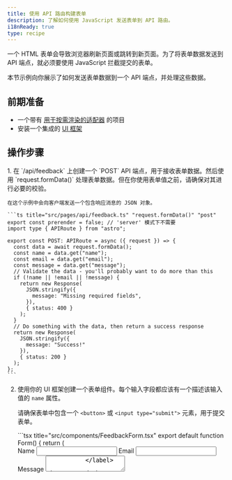 ```yaml
---
title: 使用 API 路由构建表单
description: 了解如何使用 JavaScript 发送表单到 API 路由。
i18nReady: true
type: recipe
---
```


一个 HTML 表单会导致浏览器刷新页面或跳转到新页面。为了将表单数据发送到 API 端点，就必须要使用 JavaScript 拦截提交的表单。

本节示例向你展示了如何发送表单数据到一个 API 端点，并处理这些数据。

## 前期准备

- 一个带有 [用于按需渲染的适配器](/zh-cn/guides/on-demand-rendering/) 的项目
- 安装一个集成的 [UI 框架](/zh-cn/guides/framework-components/)

## 操作步骤

<Steps>
1. 在 `/api/feedback` 上创建一个 `POST` API 端点，用于接收表单数据。然后使用 `request.formData()` 处理表单数据。但在你使用表单值之前，请确保对其进行必要的校验。
  
    在这个示例中会向客户端发送一个包含响应消息的 JSON 对象。

    ```ts title="src/pages/api/feedback.ts" "request.formData()" "post"
    export const prerender = false; // 'server' 模式下不需要
    import type { APIRoute } from "astro";

    export const POST: APIRoute = async ({ request }) => {
      const data = await request.formData();
      const name = data.get("name");
      const email = data.get("email");
      const message = data.get("message");
      // Validate the data - you'll probably want to do more than this
      if (!name || !email || !message) {
        return new Response(
          JSON.stringify({
            message: "Missing required fields",
          }),
          { status: 400 }
        );
      }
      // Do something with the data, then return a success response
      return new Response(
        JSON.stringify({
          message: "Success!"
        }),
        { status: 200 }
      );
    };
    ```

2. 使用你的 UI 框架创建一个表单组件。每个输入字段都应该有一个描述该输入值的 `name` 属性。

    请确保表单中包含一个 `<button>` 或 `<input type="submit">` 元素，用于提交表单。

    <UIFrameworkTabs>
      <Fragment slot="preact">
        ```tsx title="src/components/FeedbackForm.tsx"
        export default function Form() {
          return (
            <form>
              <label>
                Name
                <input type="text" id="name" name="name" required />
              </label>
              <label>
                Email
                <input type="email" id="email" name="email" required />
              </label>
              <label>
                Message
                <textarea id="message" name="message" required />
              </label>
              <button>Send</button>
            </form>
          );
        }
        ```
      </Fragment>
      <Fragment slot="react">
        ```tsx title="src/components/FeedbackForm.tsx"
        export default function Form() {
          return (
            <form>
              <label>
                Name
                <input type="text" id="name" name="name" required />
              </label>
              <label>
                Email
                <input type="email" id="email" name="email" required />
              </label>
              <label>
                Message
                <textarea id="message" name="message" required />
              </label>
              <button>Send</button>
            </form>
          );
        }
        ```
      </Fragment>
      <Fragment slot="solid">
        ```tsx title="src/components/FeedbackForm.tsx"
        export default function Form() {
          return (
            <form>
              <label>
                Name
                <input type="text" id="name" name="name" required />
              </label>
              <label>
                Email
                <input type="email" id="email" name="email" required />
              </label>
              <label>
                Message
                <textarea id="message" name="message" required />
              </label>
              <button>Send</button>
            </form>
          );
        }
        ```
      </Fragment>
      <Fragment slot="svelte">
        ```svelte title="src/components/FeedbackForm.svelte"
        <form>
          <label>
            Name
            <input type="text" id="name" name="name" required />
          </label>
          <label>
            Email
            <input type="email" id="email" name="email" required />
          </label>
          <label>
            Message
            <textarea id="message" name="message" required />
          </label>
          <button>Send</button>
        </form>
        ```
      </Fragment>
      <Fragment slot="vue">
        ```vue title="src/components/FeedbackForm.vue"
        <template>
          <form>
            <label>
              Name
              <input type="text" id="name" name="name" required />
            </label>
            <label>
              Email
              <input type="email" id="email" name="email" required />
            </label>
            <label>
              Message
              <textarea id="message" name="message" required />
            </label>
            <button>Send</button>
          </form>
        </template>
        ```
      </Fragment>

    </UIFrameworkTabs>


3. 创建一个函数以接受提交事件（submit event），然后将其作为 `submit` 事件处理器传递给你的表单。

    在函数中：
    - 调用事件的 `preventDefault()` 方法，以覆盖浏览器的默认提交过程。
    - 创建一个 `FormData` 对象，并使用 `fetch` 将其以 `POST` 请求发送到你的端点。

    <UIFrameworkTabs>
      <Fragment slot="preact">
        ```tsx title="src/components/FeedbackForm.tsx" "/api/feedback" add={1, 4-17, 34} add="onSubmit={submit}" "formData" "e.preventDefault();"
        import { useState } from "preact/hooks";

        export default function Form() {
          const [responseMessage, setResponseMessage] = useState("");

          async function submit(e: SubmitEvent) {
            e.preventDefault();
            const formData = new FormData(e.target as HTMLFormElement);
            const response = await fetch("/api/feedback", {
              method: "POST",
              body: formData,
            });
            const data = await response.json();
            if (data.message) {
              setResponseMessage(data.message);
            }
          }

          return (
            <form onSubmit={submit}>
              <label>
                Name
                <input type="text" id="name" name="name" required />
              </label>
              <label>
                Email
                <input type="email" id="email" name="email" required />
              </label>
              <label>
                Message
                <textarea id="message" name="message" required />
              </label>
              <button>Send</button>
              {responseMessage && <p>{responseMessage}</p>}
            </form>
          );
        }

        ```
      </Fragment>
      <Fragment slot="react">
        ```tsx title="src/components/FeedbackForm.tsx" "/api/feedback" add={1-2, 5-18, 35} add="onSubmit={submit}" "formData" "e.preventDefault();"
        import { useState } from "react";
        import type { FormEvent } from "react";

        export default function Form() {
          const [responseMessage, setResponseMessage] = useState("");

          async function submit(e: FormEvent<HTMLFormElement>) {
            e.preventDefault();
            const formData = new FormData(e.target as HTMLFormElement);
            const response = await fetch("/api/feedback", {
              method: "POST",
              body: formData,
            });
            const data = await response.json();
            if (data.message) {
              setResponseMessage(data.message);
            }
          }

          return (
            <form onSubmit={submit}>
              <label htmlFor="name">
                Name
                <input type="text" id="name" name="name" autoComplete="name" required />
              </label>
              <label htmlFor="email">
                Email
                <input type="email" id="email" name="email" autoComplete="email" required />
              </label>
              <label htmlFor="message">
                Message
                <textarea id="message" name="message" autoComplete="off" required />
              </label>
              <button>Send</button>
              {responseMessage && <p>{responseMessage}</p>}
            </form>
          );
        }
        ```
      </Fragment>
      <Fragment slot="solid">
        ```tsx title="src/components/FeedbackForm.tsx" "/api/feedback" add={1, 3-9, 13-19, 36} add="onSubmit={submit}" "formData" "e.preventDefault();"
        import { createSignal, createResource, Suspense } from "solid-js";

        async function postFormData(formData: FormData) {
          const response = await fetch("/api/feedback", {
            method: "POST",
            body: formData,
          });
          const data = await response.json();
          return data;
        }

        export default function Form() {
          const [formData, setFormData] = createSignal<FormData>();
          const [response] = createResource(formData, postFormData);

          function submit(e: SubmitEvent) {
            e.preventDefault();
            setFormData(new FormData(e.target as HTMLFormElement));
          }

          return (
            <form onSubmit={submit}>
              <label>
                Name
                <input type="text" id="name" name="name" required />
              </label>
              <label>
                Email
                <input type="email" id="email" name="email" required />
              </label>
              <label>
                Message
                <textarea id="message" name="message" required />
              </label>
              <button>Send</button>
              <Suspense>{response() && <p>{response().message}</p>}</Suspense>
            </form>
          );
        }

        ```
      </Fragment>
      <Fragment slot="svelte">
        ```svelte title="src/components/FeedbackForm.svelte" "/api/feedback" add={1-14, 30-32} add="on:submit={submit}" "formData" "e.preventDefault();"
        <script lang="ts">
          let responseMessage: string;

          async function submit(e: SubmitEvent) {
            e.preventDefault();
            const formData = new FormData(e.currentTarget as HTMLFormElement);
            const response = await fetch("/api/feedback", {
              method: "POST",
              body: formData,
            });
            const data = await response.json();
            responseMessage = data.message;
          }
        </script>

        <form on:submit={submit}>
          <label>
            Name
            <input type="text" id="name" name="name" required />
          </label>
          <label>
            Email
            <input type="email" id="email" name="email" required />
          </label>
          <label>
            Message
            <textarea id="message" name="message" required />
          </label>
          <button>Send</button>
          {#if responseMessage}
            <p>{responseMessage}</p>
          {/if}
        </form>
            ```
      </Fragment>
      <Fragment slot="vue">
        ```vue title="src/components/FeedbackForm.vue" "/api/feedback" add={1-16, 33} "formData" "e.preventDefault();"
        <script setup lang="ts">
        import { ref } from "vue";

        const responseMessage = ref<string>();

        async function submit(e: Event) {
          e.preventDefault();
          const formData = new FormData(e.currentTarget as HTMLFormElement);
          const response = await fetch("/api/feedback", {
            method: "POST",
            body: formData,
          });
          const data = await response.json();
          responseMessage.value = data.message;
        }
        </script>

        <template>
          <form @submit="submit">
            <label>
              Name
              <input type="text" id="name" name="name" required />
            </label>
            <label>
              Email
              <input type="email" id="email" name="email" required />
            </label>
            <label>
              Message
              <textarea id="message" name="message" required />
            </label>
            <button>Send</button>
            <p v-if="responseMessage">{{ responseMessage }}</p>
          </form>
        </template>
        ```
      </Fragment>

    </UIFrameworkTabs>

4. 在一个页面中导入并包含你的 `<FeedbackForm />` 组件。请确认使用了 `client:*` 指令以确保表单逻辑能在你需要的时候被激活。

    <UIFrameworkTabs>
        <Fragment slot="preact">
        ```astro title="src/pages/index.astro" "client:load"
        ---
        import FeedbackForm from "../components/FeedbackForm"
        ---
        <FeedbackForm client:load />
        ```
        </Fragment>
        <Fragment slot="react">
        ```astro title="src/pages/index.astro" "client:load"
        ---
        import FeedbackForm from "../components/FeedbackForm"
        ---
        <FeedbackForm client:load />
        ```
        </Fragment>
        <Fragment slot="solid">
        ```astro title="src/pages/index.astro" "client:load"
        ---
        import FeedbackForm from "../components/FeedbackForm"
        ---
        <FeedbackForm client:load />
        ```
        </Fragment>
        <Fragment slot="svelte">
        ```astro title="src/pages/index.astro" "client:load"
        ---
        import FeedbackForm from "../components/FeedbackForm.svelte"
        ---
        <FeedbackForm client:load />
        ```
        </Fragment>
        <Fragment slot="vue">
        ```astro title="src/pages/index.astro" "client:load"
        ---
        import FeedbackForm from "../components/FeedbackForm.vue"
        ---
        <FeedbackForm client:load />
        ```
        </Fragment>
    </UIFrameworkTabs>
</Steps>

{/* ## Extension: Use Zod to validate your form

[Zod form data](https://www.npmjs.com/package/zod-form-data) builds on top of [Zod](https://github.com/colinhacks/zod) to validate your form using a schema. This simplifies your code, as it allows you to declare the fields and their requirements, and let Zod handle the validation.

1. Install `zod` and `zod-form-data`.

    <PackageManagerTabs>
      <Fragment slot="npm">
        ```shell
          npm i zod zod-form-data
        ```
      </Fragment>
      <Fragment slot="pnpm">
        ```shell
          pnpm i zod zod-form-data
        ```
      </Fragment>
      <Fragment slot="yarn">
        ```shell
          yarn add zod zod-form-data
        ```
      </Fragment>
    </PackageManagerTabs>

2. In your API Route file, declare your schema using `zfd.formData` and export it. */}

